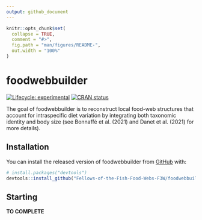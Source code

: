 ```yaml
---
output: github_document
---
```


<!-- README.md is generated from README.Rmd. Please edit that file -->

```r
knitr::opts_chunk$set(
  collapse = TRUE,
  comment = "#>",
  fig.path = "man/figures/README-",
  out.width = "100%"
)
```

# foodwebbuilder

<!-- badges: start -->
[![Lifecycle: experimental](https://img.shields.io/badge/lifecycle-experimental-orange.svg)](https://lifecycle.r-lib.org/articles/stages.html#experimental)
[![CRAN status](https://www.r-pkg.org/badges/version/foodwebbuilder)](https://CRAN.R-project.org/package=foodwebbuilder)
<!-- badges: end -->

The goal of foodwebbuilder is to reconstruct local food-web structures that account for intraspecific diet variation by integrating both taxonomic identity and body size (see Bonnaffé et al. (2021) and Danet et al. (2021) for more details).

## Installation

<!--You can install the released version of foodwebbuilder from [CRAN](https://CRAN.R-project.org) with:-->

<!--``` r-->
<!--install.packages("foodwebbuilder")-->
<!--```-->

<!--And the development version from [GitHub](https://github.com/) with:-->

You can install the released version of foodwebbuilder from [GitHub](https://github.com/) with:

``` r
# install.packages("devtools")
devtools::install_github("Fellows-of-the-Fish-Food-Webs-F3W/foodwebbuilder")
```

## Starting
**TO COMPLETE**
